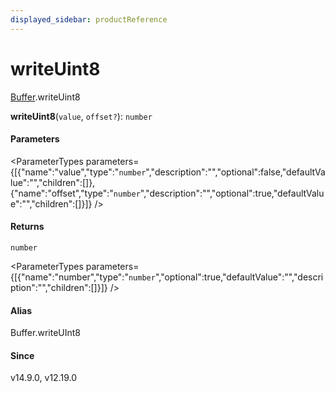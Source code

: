 ```yaml
---
displayed_sidebar: productReference
---
```



# writeUint8

[Buffer](../../interfaces/Buffer.mdx).writeUint8

**writeUint8**(`value`, `offset?`): `number`

#### Parameters

<ParameterTypes parameters={[{"name":"value","type":"`number`","description":"","optional":false,"defaultValue":"","children":[]},{"name":"offset","type":"`number`","description":"","optional":true,"defaultValue":"","children":[]}]} />

#### Returns

`number`

<ParameterTypes parameters={[{"name":"number","type":"`number`","optional":true,"defaultValue":"","description":"","children":[]}]} />

#### Alias

Buffer.writeUInt8

#### Since

v14.9.0, v12.19.0
